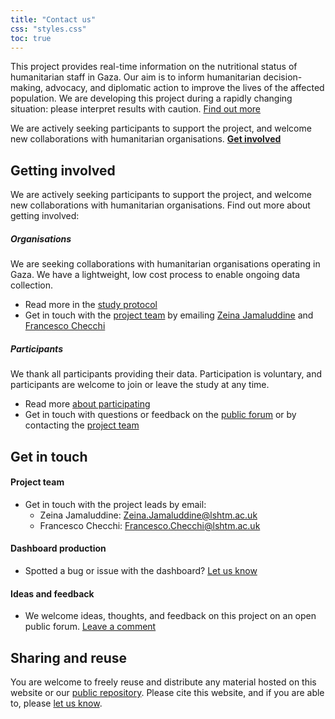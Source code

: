 ```yaml
---
title: "Contact us"
css: "styles.css"
toc: true
---
```


::: {.callout-note appearance="simple"}
This project provides real-time information on the nutritional status of humanitarian staff in Gaza. Our aim is to inform humanitarian decision-making, advocacy, and diplomatic action to improve the lives of the affected population. We are developing this project during a rapidly changing situation: please interpret results with caution. [Find out more](./about)
:::
::: {.callout-caution title="Join us"}
We are actively seeking participants to support the project, and welcome new collaborations with humanitarian organisations. [**Get involved**](./contact)
:::

## Getting involved

We are actively seeking participants to support the project, and welcome new collaborations with humanitarian organisations. Find out more about getting involved:

::: {.panel-tabset}

##### Organisations
We are seeking collaborations with humanitarian organisations operating in Gaza. We have a lightweight, low cost process to enable ongoing data collection. 

- Read more in the [study protocol](./protocol#data-collection-and-analysis)
- Get in touch with the [project team](#project-team) by emailing [Zeina Jamaluddine](mailto:Zeina.Jamaluddine@lshtm.ac.uk) and [Francesco Checchi](mailto:Francesco.Checchi@lshtm.ac.uk)

##### Participants
We thank all participants providing their data. Participation is voluntary, and participants are welcome to join or leave the study at any time. 

- Read more [about participating](./about#participating-in-the-study)
- Get in touch with questions or feedback on the [public forum](https://github.com/cmmid/gaza-response/discussions/41) or by contacting the [project team](#project-team)

:::

## Get in touch

#### Project team

-   Get in touch with the project leads by email:
    -   Zeina Jamaluddine: [Zeina.Jamaluddine\@lshtm.ac.uk](mailto:Zeina.Jamaluddine@lshtm.ac.uk)
    -   Francesco Checchi: [Francesco.Checchi\@lshtm.ac.uk](mailto:Francesco.Checchi@lshtm.ac.uk)

#### Dashboard production

-   Spotted a bug or issue with the dashboard? [Let us know](https://github.com/cmmid/gaza-response/issues/new)

#### Ideas and feedback

-   We welcome ideas, thoughts, and feedback on this project on an open public forum. [Leave a comment](https://github.com/cmmid/gaza-response/discussions/11)

## Sharing and reuse

You are welcome to freely reuse and distribute any material hosted on this website or our [public repository](https://github.com/cmmid/gaza-response). Please cite this website, and if you are able to, please [let us know](https://github.com/cmmid/gaza-response/discussions/42).  
